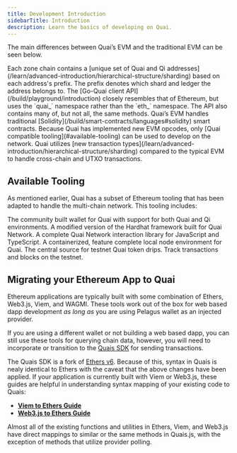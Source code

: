 ```yaml
---
title: Development Introduction
sidebarTitle: Introduction
description: Learn the basics of developing on Quai.
---
```


The main differences between Quai’s EVM and the traditional EVM can be seen below.

<AccordionGroup>
  <Accordion title="Address Sharding">
    Each zone chain contains a [unique set of Quai and Qi
    addresses](/learn/advanced-introduction/hierarchical-structure/sharding)
    based on each address's prefix. The prefix denotes which shard and ledger
    the address belongs to.
  </Accordion>
  <Accordion title="API Methods and Namespace">
    The [Go-Quai client API](/build/playground/introduction) closely resembles
    that of Ethereum, but uses the `quai_` namespace rather than the `eth_`
    namespace. The API also contains many of, but not all, the same methods.
  </Accordion>
  <Accordion title="Interoperability Opcodes">
    Quai’s EVM handles traditional
    [Solidity](/build/smart-contracts/languages#solidity) smart contracts.
  </Accordion>
  <Accordion title="Available Tooling">
    Because Quai has implemented new EVM opcodes, only [Quai compatible
    tooling](#available-tooling) can be used to develop on the network.
  </Accordion>
  <Accordion title="Transaction Types">
    Quai utilizes [new transaction
    types](/learn/advanced-introduction/hierarchical-structure/sharding)
    compared to the typical EVM to handle cross-chain and UTXO transactions.
  </Accordion>
</AccordionGroup>

## Available Tooling

As mentioned earlier, Quai has a subset of Ethereum tooling that has been adapted to handle the multi-chain network. This tooling includes:

<CardGroup>
  <Card title="Pelagus Wallet" icon="wallet" href="https://pelaguswallet.io/">
    The community built wallet for Quai with support for both Quai and Qi
    environments.
  </Card>
  <Card
    title="Hardhat"
    icon="helmet-safety"
    href="https://github.com/dominant-strategies/hardhat-example"
  >
    A modified version of the Hardhat framework built for Quai Network.
  </Card>
  <Card title="Quais SDK" icon="screwdriver-wrench" href="/sdk/introduction">
    A complete Quai Network interaction library for JavaScript and TypeScript.
  </Card>
  <Card title="Local Node Runner" icon="terminal">
    A containerized, feature complete local node environment for Quai.
  </Card>
  <Card
    title="Testnet Faucet"
    icon="faucet"
    href="https://orchard.faucet.quai.network/"
  >
    The central source for testnet Quai token drips.
  </Card>
  <Card
    title="Explorer"
    icon="link"
    href="https://quaiscan.io/"
  >
    Track transactions and blocks on the testnet.
  </Card>
</CardGroup>

## Migrating your Ethereum App to Quai

Ethereum applications are typically built with some combination of Ethers, Web3.js, Viem, and WAGMI. These tools work out of the box for web based dapp development _as long as_ you are using Pelagus wallet as an injected provider.

If you are using a different wallet or not building a web based dapp, you can still use these tools for querying chain data, however, you will need to incorporate or transition to the [Quais SDK](https://www.npmjs.com/package/quais) for sending transactions.

The Quais SDK is a fork of [Ethers v6](https://docs.ethers.org/v6/). Because of this, syntax in Quais is nealy identical to Ethers with the caveat that the above changes have been applied. If your application is currently built with Viem or Web3.js, these guides are helpful in understanding syntax mapping of your existing code to Quais:

- [**Viem to Ethers Guide**](https://viem.sh/docs/ethers-migration)
- [**Web3.js to Ethers Guide**](https://docs.ethers.org/v5/migration/web3/)

Almost all of the existing functions and utilities in Ethers, Viem, and Web3.js have direct mappings to similar or the same methods in Quais.js, with the exception of methods that utilize provider polling.
